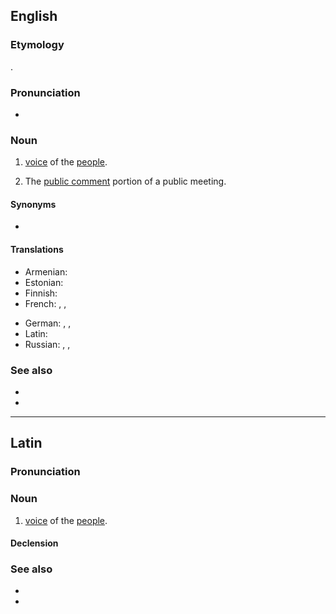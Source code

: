 ==English==
{{wikipedia}}

===Etymology===
{{etyl|la|en}} {{m|la|vox populi||voice of the people}}.

===Pronunciation===
* {{a|US}} {{IPA|en|/ˈvɒks ˈpɒpjuːlaɪ/}}

===Noun===
{{en-noun|?}}

# [[voice]] of the [[people]].
# {{lb|en|politics}} The [[public comment]] portion of a public meeting.

====Synonyms====
* {{l|en|vox pop}} {{qualifier|abbreviation}}

====Translations====
{{trans-top|voice of the people}}
* Armenian: {{t|hy|ձայն բազմաց|sc=Armn}}
* Estonian: {{t|et|rahva hääl}}
* Finnish: {{t|fi|[[kansa|kansan]] [[ääni]]}}
* French: {{t+|fr|vox populi|f}}, {{t|fr|voix du peuple|f}}, {{t+|fr|opinion publique|f}}
{{trans-mid}}
* German: {{t|de|öffentliche Meinung|f}}, {{t|de|[[Stimmen]] aus dem [[Volk]]|f-p}}, {{t|de|[[Publikum]]smeinungen|f-p}}
* Latin: {{t|la|vōx populī|f}}
* Russian: {{t|ru|го́лос наро́да|m}}, {{t|ru|глас наро́да|m}}, {{t|ru|обще́ственное мне́ние|n}}
{{trans-bottom}}

===See also===
* {{l|en|public opinion}}
* {{l|en|opinion poll}}

----

==Latin==

===Pronunciation===
{{la-IPA|vōx populī|eccl=yes|vul=yes}}

===Noun===
{{la-noun|[[vōx]]<3.F> [[populus|populī]]}}

# [[voice]] of the [[people]].

====Declension====
{{la-ndecl|vōx<3.F> populī}}

===See also===
* {{l|la|vōx Deī}}
* {{l|la|vōx populī vōx deī}}